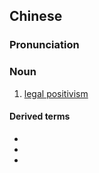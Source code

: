 {{also|实证法学}}
==Chinese==
{{zh-forms|s=实证法学|type=22}}

===Pronunciation===
{{zh-pron
|m=shízhèng fǎxué
|cat=n
}}

===Noun===
{{zh-noun}}

# {{lb|zh|legal}} [[legal positivism]]

====Derived terms====
* {{zh-l|法律實證主義}}
* {{zh-l|法實證論}}
* {{zh-l|法實證主義}}